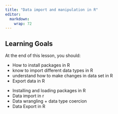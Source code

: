 ```yaml
---
title: "Data import and manipulation in R"
editor: 
  markdown: 
    wrap: 72
---
```



::: {.callout-caution collapse="false"}
## Learning Goals

At the end of this lesson, you should:

-   How to install packages in R
-   know to import different data types in R
-   understand how to make changes in data set in R
-   Export data in R
:::





- Installing and loading packages in R
- Data import in r
- Data wrangling + data type coercion
- Data Export in R 
